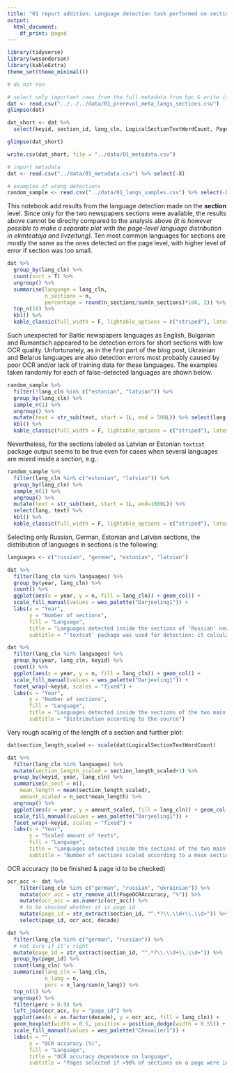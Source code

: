 ```yaml
---
title: "01 report addition: Language detection task performed on sections"
output:
  html_document:
    df_print: paged
---
```


```r
library(tidyverse)
library(wesanderson)
library(kableExtra)
theme_set(theme_minimal())
```

```r
# do not run

# select only important rows from the full metadata from hpc & write it in the folder
dat <- read.csv("../../../data/01_prerevol_meta_langs_sections.csv")
glimpse(dat)

dat_short <- dat %>% 
  select(keyid, section_id, lang_cln, LogicalSectionTextWordCount, PageOCRAccuracy, year, decade)

glimpse(dat_short)

write.csv(dat_short, file = "../data/01_metadata.csv")
```

```r
# import metadata
dat <- read.csv("../data/01_metadata.csv") %>% select(-X)

# examples of wrong detections
random_sample <- read.csv("../data/01_langs_samples.csv") %>% select(-X)
```

This notebook add results from the language detection made on the **section** level. Since only for the two newspapers sections were available, the results above cannot be direclty compared to the analysis above *(it is however possible to make a separate plot with the page-level language distribution in ekmteataja and livzeitung)*.
Ten most common languages for sections are mostly the same as the ones detected on the page level, with higher level of error if section was too small.  

```r
dat %>% 
  group_by(lang_cln) %>% 
  count(sort = T) %>% 
  ungroup() %>% 
  summarise(language = lang_cln,
            n_sections = n,
            percentage = round(n_sections/sum(n_sections)*100, 2)) %>% 
  top_n(10) %>% 
  kbl() %>% 
  kable_classic(full_width = F, lightable_options = c("striped"), latex_options="scale_down")
```

Such unexpected for Baltic newspapers languages as English, Bulgarian and Rumantsch appeared to be detection errors for short sections with low OCR quality. Unfortunately, as in the first part of the blog post, Ukrainian and Belarus languages are also detection errors most probably caused by poor OCR and/or lack of training data for these languages. The examples taken randomly for each of false-detected languages are shown below.

```r
random_sample %>% 
  filter(!lang_cln %in% c("estonian", "latvian")) %>% 
  group_by(lang_cln) %>% 
  sample_n(1) %>% 
  ungroup() %>% 
  mutate(text = str_sub(text, start = 1L, end = 500L)) %>% select(lang, text) %>%  
  kbl() %>% 
  kable_classic(full_width = F, lightable_options = c("striped"), latex_options="scale_down")
```

Nevertheless, for the sections labeled as Latvian or Estonian `textcat` package output seems to be true even for cases when several languages are mixed inside a section, e.g.:

```r
random_sample %>% 
  filter(lang_cln %in% c("estonian", "latvian")) %>% 
  group_by(lang_cln) %>% 
  sample_n(1) %>% 
  ungroup() %>% 
  mutate(text = str_sub(text, start = 1L, end=1000L)) %>% 
  select(lang, text) %>% 
  kbl() %>% 
  kable_classic(full_width = F, lightable_options = c("striped"), latex_options="scale_down")
```

Selecting only Russian, German, Estonian and Latvian sections, the distribution of languages in sections is the following:
```r
languages <- c("russian", "german", "estonian", "latvian")

dat %>% 
  filter(lang_cln %in% languages) %>% 
  group_by(year, lang_cln) %>% 
  count() %>% 
  ggplot(aes(x = year, y = n, fill = lang_cln)) + geom_col() + 
  scale_fill_manual(values = wes_palette("Darjeeling1")) + 
  labs(x = "Year", 
       y = "Number of sections",
       fill = "Language", 
       title = "Languages detected inside the sections of 'Russian' newspapers",
       subtitle = "'textcat' package was used for detection: it calculates the most probable language for a section, \ne.g. if 30% of the section is in Russian and 70% is in German, it will be tagged as German") 
```

```r
dat %>% 
  filter(lang_cln %in% languages) %>% 
  group_by(year, lang_cln, keyid) %>% 
  count() %>% 
  ggplot(aes(x = year, y = n, fill = lang_cln)) + geom_col() + 
  scale_fill_manual(values = wes_palette("Darjeeling1")) + 
  facet_wrap(~keyid, scales = "fixed") + 
  labs(x = "Year", 
       y = "Number of sections",
       fill = "Language", 
       title = "Languages detected inside the sections of the two main 'Russian' newspapers",
       subtitle = "Distribution according to the source") 
```

Very rough scaling of the length of a section and further plot:
```r
dat$section_length_scaled <- scale(dat$LogicalSectionTextWordCount) 

dat %>% 
  filter(lang_cln %in% languages) %>% 
  mutate(section_length_scaled = section_length_scaled+1) %>% 
  group_by(keyid, year, lang_cln) %>% 
  summarise(n_sect = n(),
    mean_length = mean(section_length_scaled),
    amount_scaled = n_sect*mean_length) %>% 
  ungroup() %>% 
  ggplot(aes(x = year, y = amount_scaled, fill = lang_cln)) + geom_col() + 
  scale_fill_manual(values = wes_palette("Darjeeling1")) + 
  facet_wrap(~keyid, scales = "fixed") + 
  labs(x = "Year", 
       y = "Scaled amount of texts",
       fill = "Language", 
       title = "Languages detected inside the sections of the two main 'Russian' newspapers",
       subtitle = "Number of sections scaled according to a mean section length \nin each language in each year") 

```

OCR accuracy (to be finished & page id to be checked)  
```r
ocr_acc <- dat %>% 
    filter(lang_cln %in% c("german", "russian", "ukrainian")) %>% 
    mutate(ocr_acc = str_remove_all(PageOCRAccuracy, "%")) %>% 
    mutate(ocr_acc = as.numeric(ocr_acc)) %>% 
    # to be checked whether it is page id
    mutate(page_id = str_extract(section_id, "^.*?\\.\\d+\\.\\d+")) %>% 
    select(page_id, ocr_acc, decade)

dat %>% 
  filter(lang_cln %in% c("german", "russian")) %>% 
  # not sure if it's right
  mutate(page_id = str_extract(section_id, "^.*?\\.\\d+\\.\\d+")) %>% 
  group_by(page_id) %>% 
  count(lang_cln) %>% 
  summarise(lang_cln = lang_cln, 
            n_lang = n,
            perc = n_lang/sum(n_lang)) %>% 
  top_n(1) %>% 
  ungroup() %>% 
  filter(perc > 0.9) %>% 
  left_join(ocr_acc, by = "page_id") %>% 
  ggplot(aes(x = as.factor(decade), y = ocr_acc, fill = lang_cln)) + 
  geom_boxplot(width = 0.5, position = position_dodge(width = 0.55)) + 
  scale_fill_manual(values = wes_palette("Chevalier1")) + 
  labs(x = "", 
       y = "OCR accuracy (%)",
       fill = "Language", 
       title = "OCR accuracy dependence on language",
       subtitle = "Pages selected if >90% of sections on a page were in the target language")
```

